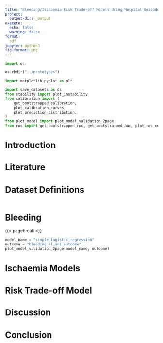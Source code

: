 ```yaml
---
title: "Bleeding/Ischaemia Risk Trade-off Models Using Hospital Episode Statistics"
project:
  output-dir: _output
execute:
  echo: false
  warning: false
format:
  pdf
jupyter: python3
fig-format: png
---
```


```python
import os

os.chdir("../prototypes")

import matplotlib.pyplot as plt

import save_datasets as ds
from stability import plot_instability
from calibration import (
    get_bootstrapped_calibration,
    plot_calibration_curves,
    plot_prediction_distribution,
)
from plot_model import plot_model_validation_2page
from roc import get_bootstrapped_roc, get_bootstrapped_auc, plot_roc_curves
```

# Introduction

# Literature

# Dataset Definitions

```python

```

# Bleeding

{{< pagebreak >}}

```python
model_name = "simple_logistic_regression"
outcome = "bleeding_al_ani_outcome"
plot_model_validation_2page(model_name, outcome)
```

# Ischaemia Models

# Risk Trade-off Model

# Discussion

# Conclusion
